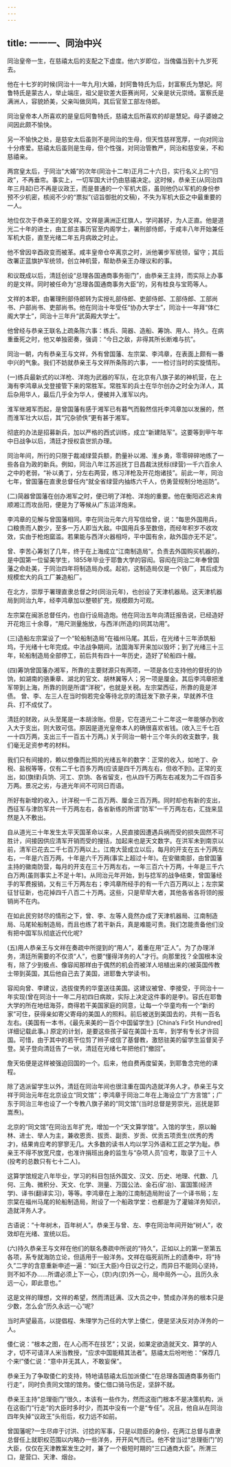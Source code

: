 ```yaml
---
---
---
```

title: 一一一、同治中兴
---



同治皇帝一生，在慈禧太后的支配之下虚度。他六岁即位，当傀儡当到十九岁死去。

他在十七岁的时候(同治十一年九月)大婚，封阿鲁特氏为后，封富察氏为慧妃。阿鲁特氏是蒙古人，举止端庄，祖父是钦差大臣赛尚阿，父亲是状元崇绮。富察氏是满洲人，容貌娇美，父亲叫做凤鸣，其后官至工部左侍郎。

同治皇帝本人所喜欢的是皇后阿鲁特氏，慈禧太后所喜欢的却是慧妃。母子婆媳之间因此颇不愉快。

另一不愉快之处，是慈安太后虽则不是同治的生母，但天性慈祥宽厚，一向对同治十分疼爱。慈禧太后虽则是生母，但个性强，对同治管教严，同治和慈安亲，不和慈禧亲。

两宫皇太后，于同治“大婚”的次年(同治十二年)正月二十六日，实行名义上的“归政”，不再垂帘。事实上，一切军国大计仍由慈禧决定。这时候，恭亲王(从同治四年三月起)已不再是议政王，而是普通的一个军机大臣，虽则他仍以军机的身份参预不少机密，核阅不少的“票拟”(诏旨御批的文稿)，不失为军机大臣之中最重要的一人。

地位仅次于恭亲王的是文祥。文祥是满洲正红旗人，学问甚好，为人正直。他是道光二十年的进士，由工部主事历官至内阁学士，署刑部侍郎，于咸丰八年开始兼任军机大臣，直至光绪二年五月病故之时止。

他不曾因辛酉政变而被革。咸丰皇帝仓卒离京之时，派他署步军统领，留守；其后改署正蓝旗护军统领，创立神机营，帮助恭亲王办理议和的事。

和议既成以后，清廷创设“总理各国通商事务衙门”，由恭亲王主持，而实际上办事的是文祥。同时被任命为“总理各国通商事务大臣”的，另有桂良与宝筠等人。

文祥的本职，由署理刑部侍郎转为实授礼部侍郎、吏部侍郎、工部侍郎、工部尚书、户部尚书、吏部尚书。他在同治十年受任“协办大学士”，同治十一年拜“体仁阁大学士”，同治十三年升“武英殿大学士”。

他曾经与恭亲王联名上疏条陈六事：练兵、简器、造船、筹饷、用人、持久。在病重垂死之时，他又单独密奏，强调：“今日之敌，非得其所长断难与抗”。

同治一朝，内有恭亲王与文祥，外有曾国藩、左宗棠、李鸿章，在表面上颇有一番中兴的气象。我们不妨就恭亲王与文祥所条陈的六事，一一检讨当时的实旋情形。

(一)练兵最新式的以洋枪、洋炮为武器的军队，在北京有八旗子弟的神机营，在上海有李鸿章从戈登接管下来的常胜军。常胜军的兵士在华尔创办之时全为洋人，其后杂用华人，最后几乎全为华人，便被并入淮军以内。

淮军继湘军而起，是曾国藩有感于湘军已有暮气而毅然信托李鸿章加以发展的，然而淮军壮大以后，其“冗杂骄佚”更有甚于湘军。

彻底的办法是招募新兵，加以严格的西式训练，成立“新建陆军”。这要等到甲午年中日战争以后，清廷才授权袁世凯办理。

同治年间，所行的只限于裁减绿营兵额，酌量补以湘、淮乡勇，零零碎碎地练了一些各自为政的新兵。例如，同治八年江苏巡抚丁日昌裁汰抚标(绿营)一千六百余人之中的老弱，“补以勇丁，分左右两营，练习洋枪及开花炮诸技”。前此一年，同治七年，曾国藩在直隶总督任内“就全省绿营内抽练六千人，仿勇营规制分地巡防”。

(二)简器曾国藩在创办湘军之时，便已明了洋枪、洋炮的重要。他在衡阳迟迟未肯顺湘江而攻岳阳，便是为了等候从广东运洋炮来。

李鸿章的见解与曾国藩相同。李在同治元年六月写信给曾，说：“每思外国用兵，口粮贵而人数少，至多一万人即当大敌。中国用兵多至数倍，而经年积岁不收攻效，实由于枪炮窳滥。若果能与西洋火器相埒，平中国有余，敌外国亦无不足”。

曾、李苦心筹划了几年，终于在上海成立“江南制造局”。负责去外国购买机器的，是中国第一位留美学生，1855年毕业于耶鲁大学的容闳。容闳在同治二年奉曾国藩之命赴美，于同治四年将制造局办成。起初，这制造局仅是一个铁厂，其后成为规模宏大的兵工厂兼造船厂。

在北方，崇厚于署理直隶总督之时(同治元年)，也创设了天津机器局。这天津机器局到同治九年，经李鸿章加以整顿扩充，规模颇为可观。

左宗棠在闽浙总督任内，也自行设局造炮。他在同治五年向清廷报告说，已经造好开花炮三十余尊，“用尺测量施放，与西洋(所造的)同其功用”。

(三)造船左宗棠设了一个“轮船制造局”在福州马尾。其后，在光绪十三年添筑船坞，于光绪十七年完成。中法战争期间，法国海军开来加以毁坏；到了光绪三十三年，轮船制造局全部停工，前后共有四十一年历史，造好了轮船四十艘。

(四)筹饷曾国藩办湘军，所靠的主要财源只有两项，一项是各位支持他的督抚的协饷，如湖南的骆秉章、湖北的官文、胡林翼等人；另一项是厘金。其后李鸿章把淮军带到上海，所靠的则是所谓“洋税”，也就是关税。左宗棠西征，所靠的竟是洋债。 曾、李、左三人在当时倘若完全等待北京的清廷发下款子来，早就养不住兵、打不成仗了。

清廷的财政，从头至尾是一本胡涂账。但是，它在道光二十二年这一年能够办到收入大于支出，则大致可信。原因是道光皇帝本人的确很喜欢省钱。(收入三千七百一十四万两，支出三千一百五十万两。) 关于同治一朝十三个年头的收支数字，我们毫无足资参考的材料。

我们只有间接的，赖以想像而比照的光绪五年的数字：正常的收入，如地丁、杂税、盐税等等，仅有二千七百多万两(应该是四千万两左右，但收不到)。正常的支出，如(旗绿)兵饷、河工、京饷、各省留支，也从四千万两左右减发为二千四百多万两。景况之劣，与道光年间不可同日而语。

所好有新增的收入，计洋税一千二百万两、厘金三百万两。同时却也有新的支出，西征军与津防军共一千万两左右，各省新练的所谓“防军”一千万两左右，汇拢来显然是入不敷出。

自从道光三十年发生太平天国革命以来，人民直接因遭遇兵祸而受的损失固然不可胜计，间接因供应清军开销而受的搜括，加起来也是天文数字。在洪军未到南京以前，清军已花去二千七百万两以上。江南大营成立以后，每月的开支在五十万两左右，一年是六百万两，十年是六千万两(事实上超过十年)。在安徽南部，由曾国藩主持的徽南防营，每月的开支在三十万两左右，一年三百六十万两，十年是三千六白万两(虽则事实上不足十年)。从同治元年开始，到与捻军的战争结束，曾国藩经手的军费报销，又有三千万两左右；李鸿章所经手的有一千六百万两以上；左宗棠征甘征新，也花掉四千八百二十万两。这些，只是荦荦大者，其他各省各将领的报销尚不在内。

在如此民穷财尽的情形之下，曾、李、左等人竟然办成了天津机器局、江南制造局、马尾轮船制造局，而且也练了若干新兵，真是难能可贵。我们怎能责备他们没有把中国军队彻底近代化呢?

(五)用人恭亲王与文祥在奏疏中所提到的“用人”，着重在用“正人”。为了办理洋务，清廷所需要的不仅须“人”，也要“懂得洋务的人”才行。向那里找？全国根本没有，除了少到极点、像容闳那样由于偶然的机会而被洋人培植出来的(被英国传教士带到英国，其后他自己去了美国，进耶鲁大学读书)。

容闳向曾、李建议，选拔俊秀的华童送往美国。这建议被曾、李接受，于同治十一年实现(曾在同治十一年二月初四日病故，实际上决定这件事的是李)。容氏在耶鲁大学的所在地纽海芬，商得若干美国家庭的同意，让每一个华童均有一个“新的家”可住，获得亲如寄父寄母的美国人的照料。前后被送到美国去的，共有一百名左右。(美国有一本书，《最先来美的一百个中国留学生》[China’s Fir5t Hundred]详细记载此事。) 原定的计划，是要这些孩子留在美国十五年，到学有专长才许回国。可惜，由于其中的若干位剪了辫子或信了基督教，激怒驻美的留学生监督吴子登。吴子登向清廷告了一状，清廷在光绪七年把他们“撤回”。

詹天佑便是这样被强迫回国的一个。后来，他自费再度留美，到耶鲁念完他的课程。

除了选派留学生以外，清廷在同治年间也很注重在国内造就洋务人才。恭亲王与文祥于同治元年在北京设立“同文馆”；李鸿章于同治二年在上海设立“广方言馆”；广东于同治三年也设了一个专教八旗子弟的“同文馆”(当时总督是劳崇光，巡抚是郭嵩焘)。

北京的“同文馆”在同治五年扩充，增加一个“天文算学馆”。入馆的学生，原以翰林、进士、举人为主，兼收恩贡、拔贡、副贡、岁贡、优贡五项贡生(优秀的秀才)，结果肯应考的寥寥无几。大多数的读书人均以学习外语和工匠之学为耻。恭亲王不得不放宽尺度，也准许捐班出身的监生与“杂项人员”应考，取录了三十人(投考的总数只有七十二人)。

这算学馆规定八年毕业，学习的科目包括外国文、汉文、历史、地理、代数、几何、三角、微积分、天文、化学、测量、万国公法、金石(矿冶)、富国策(经济学)、译书(翻译实习)，等等。李鸿章在上海的江南制造局附设了一个译书局；左宗棠在福州马尾的轮船制造局，附设了一个船政学堂：也都是为了灌输洋务知识，造就洋务人才。

古语说：“十年树木，百年树人”。恭亲王与曾、左、李在同治年间开始“树人”，收效却在光绪、宣统以后。

(六)持久恭亲王与文祥在他们的联名奏疏中所说的“持久”，正如以上的第一至第五各项，系专就海防立论，但适用于一般洋务。文祥在临死前所上的遗奏中，将“持久”二字的含意重新申述一遍：“如(王大臣)今日议之行之，而异日不能同心坚持，则不如不办……所谓必须上下一心，(京)内(京)外一心，局中局外一心，且历久永远一心，即此意也。”

这是文祥的理想，文祥的希望，然而清廷满、汉大员之中，赞成办洋务的根本只是少数，怎么会“历久永远一心”呢?

当时声望最高，以提倡程、朱理学为己任的大学上倭仁，便是坚决反对办洋务的一人。

倭仁说：“根本之图，在人心而不在技艺”；又说，如果定欲造就天文、算学的人才，切不可请洋人米当教授，“应求中国能精其法者”。慈禧太后吩咐他：“保荐几个来!”倭仁说：“意中并无其人，不敢妄保”。

恭亲王为了争取倭仁的支持，特地请慈禧太后加派倭仁“在总理各国通商事务衙门行走”，同时负责同文馆的馆务。倭仁借口骑马伤足，坚辞不就。

恭亲王主持“总理衙门”很久，本该有一些作为，然而这衙门根本不是决策机构，派在这衙门“行走”的大臣时多时少，而其中没有一个是“专任”。况且，他自从在同治四年失掉“议政王”头衔后，权力远不如前。

曾国藩呢?一生尽瘁于讨洪、讨捻的军事，只是以勋臣的身份，在两江总督与直隶总督任上就职权范围以内略办一些洋务，开开风气而已。他不曾当过“总理衙门”的大臣，仅仅在天津教案发生之时，兼了一个极短时期的“三口通商大臣”。所渭三口，是营口、天津、烟台。